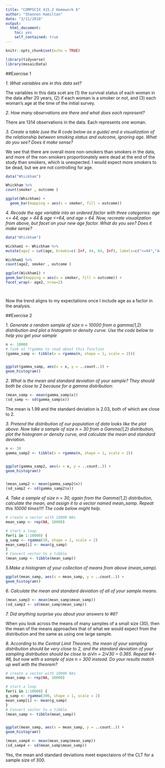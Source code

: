 ```yaml
---
title: "COMPSCIX 415.2 Homework 6"
author: "Shannon Hamilton"
date: "3/11/2018"
output: 
  html_document: 
    toc: yes
    self_contained: true
---
```


```r
knitr::opts_chunk$set(echo = TRUE)
```

```r
library(tidyverse)
library(mosaicData)
```

##Exercise 1

<i>1. What variables are in this data set?</i><p></p>

<p>The variables in this data scet are (1) the survival status of each woman in the data after 20 years, (2) if each woman is a smoker or not, and (3) each woman's age at the time of the initial survey. </p>

<i>2. How many observations are there and what does each represent?</i><p></p>

<p>There are 1314 observations in the data. Each represents one woman. </p>

<i>3. Create a table (use the R code below as a guide) and a visualization of the relationship between smoking
status and outcome, ignoring age. What do you see? Does it make sense?</i><p></p>

<p>We see that there are overall more non-smokers than smokers in the data, and more of the non-smokers proportionately were dead at the end of the study than smokers, which is unexpected. I would expect more smokers to be dead, but we are not controlling for age. </p>

```r
data("Whickham") 

Whickham %>%
count(smoker , outcome )

ggplot(Whickham) + 
  geom_bar(mapping = aes(x = smoker, fill = outcome))

```

<i>4. Recode the age variable into an ordered factor with three categories: age <= 44, age > 44 & age <=64, and age > 64. Now, recreate visualization from above, but facet on your new age factor. What do you see? Does it make sense?</i><p></p>


```r
data("Whickham") 

Wickham1 <- Whickham %>%
mutate(age2 = cut(age, breaks=c(-Inf, 44, 64, Inf), labels=c("<=44","44_64",">64")))

Wickham1 %>%
count(age2, smoker , outcome )

ggplot(Wickham1) +
geom_bar(mapping = aes(x = smoker, fill = outcome)) +
facet_wrap(~ age2, nrow=2)

 

```

<p>Now the trend aligns to my expectations once I include age as a factor in the analysis.</p>


##Exercise 2


<i>1. Generate a random sample of size n = 10000 from a gamma(1,2) distribution and plot a histogram or density curve. Use the code below to help you get your sample</i><p></p>

```r
n <- 10000
# look at ?rgamma to read about this function
(gamma_samp <- tibble(x = rgamma(n, shape = 1, scale = 2)))


ggplot(gamma_samp, aes(x = x, y = ..count..)) +
geom_histogram()

```


<i>2. What is the mean and standard deviation of your sample? They should both be close to 2 because for
a gamma distribution:</i><p></p>

```r


(mean_samp <- mean(gamma_samp$x))
(sd_samp <- sd(gamma_samp$x))

```

<p> The mean is 1.99 and the standard deviation is 2.03, both of which are close to 2. </p>


<i>3. Pretend the distribution of our population of data looks like the plot above. Now take a sample of size n = 30 from a Gamma(1,2) distribution, plot the histogram or density curve, and calculate the mean and standard deviation.</i><p></p>

```r
n <- 30
gamma_samp2 <- tibble(x = rgamma(n, shape = 1, scale = 2))


ggplot(gamma_samp2, aes(x = x, y = ..count..)) +
geom_histogram()


(mean_samp2 <- mean(gamma_samp2$x))
(sd_samp2 <- sd(gamma_samp2$x))

```

<i>4. Take a sample of size n = 30, again from the Gamma(1,2) distribution, calculate the mean, and assign
it to a vector named mean_samp. Repeat this 10000 times!!!! The code below might help.</i><p></p>


```r
# create a vector with 10000 NAs
mean_samp <- rep(NA, 10000)

# start a loop
for(i in 1:10000) {
g_samp <- rgamma(30, shape = 1, scale = 2)
mean_samp[i] <- mean(g_samp)
}
# Convert vector to a tibble
(mean_samp <- tibble(mean_samp))

```


<i>5.Make a histogram of your collection of means from above (mean_samp).</i><p></p>

```r


ggplot(mean_samp, aes(x = mean_samp, y = ..count..)) +
geom_histogram()

```


<i>6. Calculate the mean and standard deviation of all of your sample means. </i><p></p>

```r

(mean_samp3 <- mean(mean_samp$mean_samp))
(sd_samp3 <- sd(mean_samp$mean_samp))

```

<i>7. Did anything surprise you about your answers to #6? </i><p></p>

<p> When you look across the means of many samples of a small size (30), then the mean of the means approaches that of what we would expect from the distribution and the same as using one large sample. </p>


<i>8. According to the Central Limit Theorem, the mean of your sampling distribution should be very close
to 2, and the standard deviation of your sampling distribution should be close to σ/√n = 2/√30 = 0.365.
Repeat #4-#6, but now with a sample of size n = 300 instead. Do your results match up well with the
theorem?</i><p></p>

```r

# create a vector with 10000 NAs
mean_samp <- rep(NA, 10000)

# start a loop
for(i in 1:10000) {
g_samp <- rgamma(300, shape = 1, scale = 2)
mean_samp[i] <- mean(g_samp)
}
# Convert vector to a tibble
(mean_samp <- tibble(mean_samp))


ggplot(mean_samp, aes(x = mean_samp, y = ..count..)) +
geom_histogram()

(mean_samp4 <- mean(mean_samp$mean_samp))
(sd_samp4 <- sd(mean_samp$mean_samp))
```

<p>Yes, the mean and standard deviations meet expectaions of the CLT for a sample size of 300.</p>



